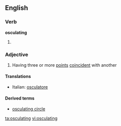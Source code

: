 ==English==

===Verb===
'''osculating'''

# {{present participle of|[[osculate]]}}

===Adjective===
{{en-adj}}

#{{maths|of a curve}} Having three or more [[point]]s [[coincident]] with another

====Translations====
{{top}}
*Italian: [[osculatore]]
{{mid}}

{{bottom}}

====Derived terms====
*[[osculating circle]]

[[ta:osculating]]
[[vi:osculating]]